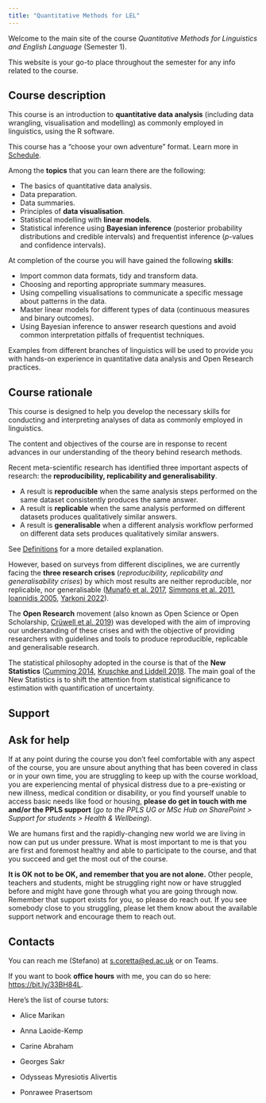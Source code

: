 ```yaml
---
title: "Quantitative Methods for LEL"
---
```


Welcome to the main site of the course *Quantitative Methods for Linguistics and English Language* (Semester 1).

This website is your go-to place throughout the semester for any info related to the course.

## Course description

::: {.callout-note appearance="simple" icon="false"}
This course is an introduction to **quantitative data analysis** (including data wrangling, visualisation and modelling) as commonly employed in linguistics, using the R software.

This course has a "choose your own adventure" format. Learn more in [Schedule](schedule.qmd).

Among the **topics** that you can learn there are the following:

-   The basics of quantitative data analysis.
-   Data preparation.
-   Data summaries.
-   Principles of **data visualisation**.
-   Statistical modelling with **linear models**.
-   Statistical inference using **Bayesian inference** (posterior probability distributions and credible intervals) and frequentist inference (*p*-values and confidence intervals).

At completion of the course you will have gained the following **skills**:

-   Import common data formats, tidy and transform data.
-   Choosing and reporting appropriate summary measures.
-   Using compelling visualisations to communicate a specific message about patterns in the data.
-   Master linear models for different types of data (continuous measures and binary outcomes).
-   Using Bayesian inference to answer research questions and avoid common interpretation pitfalls of frequentist techniques.

Examples from different branches of linguistics will be used to provide you with hands-on experience in quantitative data analysis and Open Research practices.
:::

## Course rationale

::: {.callout-important appearance="simple" icon="false"}
This course is designed to help you develop the necessary skills for conducting and interpreting analyses of data as commonly employed in linguistics.

The content and objectives of the course are in response to recent advances in our understanding of the theory behind research methods.

Recent meta-scientific research has identified three important aspects of research: the **reproducibility, replicability and generalisability**.

-   A result is **reproducible** when the same analysis steps performed on the same dataset consistently produces the same answer.
-   A result is **replicable** when the same analysis performed on different datasets produces qualitatively similar answers.
-   A result is **generalisable** when a different analysis workflow performed on different data sets produces qualitatively similar answers.

See [Definitions](https://the-turing-way.netlify.app/reproducible-research/overview/overview-definitions.html) for a more detailed explanation.

However, based on surveys from different disciplines, we are currently facing the **three research crises** (*reproducibility, replicability and generalisability crises*) by which most results are neither reproducible, nor replicable, nor generalisable ([Munafò et al. 2017](https://doi.org/10.1038/s41562-016-0021), [Simmons et al. 2011](https://doi.org/10.1177/0956797611417632), [Ioannidis 2005](https://doi.org/10.1371/journal.pmed.0020124), [Yarkoni 2022](https://doi.org/10.1017/S0140525X20001685)).

The **Open Research** movement (also known as Open Science or Open Scholarship, [Crüwell et al. 2019](https://doi.org/10.1027/2151-2604/a000387)) was developed with the aim of improving our understanding of these crises and with the objective of providing researchers with guidelines and tools to produce reproducible, replicable and generalisable research.

The statistical philosophy adopted in the course is that of the **New Statistics** ([Cumming 2014](https://doi.org/10.1177/0956797613504966), [Kruschke and Liddell 2018](https://doi.org/10.3758/s13423-016-1221-4). The main goal of the New Statistics is to shift the attention from statistical significance to estimation with quantification of uncertainty.
:::

## Support

::: {.callout-tip icon="false"}
## Ask for help

If at any point during the course you don't feel comfortable with any aspect of the course, you are unsure about anything that has been covered in class or in your own time, you are struggling to keep up with the course workload, you are experiencing mental of physical distress due to a pre-existing or new illness, medical condition or disability, or you find yourself unable to access basic needs like food or housing, **please do get in touch with me and/or the PPLS support** (*go to the PPLS UG or MSc Hub on SharePoint \> Support for students \> Health & Wellbeing*).

We are humans first and the rapidly-changing new world we are living in now can put us under pressure. What is most important to me is that you are first and foremost healthy and able to participate to the course, and that you succeed and get the most out of the course.

**It is OK not to be OK, and remember that you are not alone.** Other people, teachers and students, might be struggling right now or have struggled before and might have gone through what you are going through now. Remember that support exists for you, so please do reach out. If you see somebody close to you struggling, please let them know about the available support network and encourage them to reach out.
:::

## Contacts

::: {.callout-warning appearance="simple" icon="false"}
You can reach me (Stefano) at [s.coretta\@ed.ac.uk](mailto:s.coretta@ed.ac.uk){.email} or on Teams.

If you want to book **office hours** with me, you can do so here: <https://bit.ly/33BH84L>.

Here's the list of course tutors:

-   Alice Marikan

-   Anna Laoide-Kemp

-   Carine Abraham

-   Georges Sakr

-   Odysseas Myresiotis Alivertis

-   Ponrawee Prasertsom
:::
